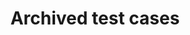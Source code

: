 ---
title: Archived test cases
description: "In-depth guide to every available option during a archived test case scenario."
icon: "box-archive"
---